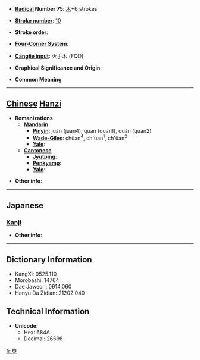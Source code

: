 * '''[[Wiktionary:Chinese radical index| Radical]] Number 75''': [[Wiktionary:Chinese radical index 木|木]]+6 strokes

* '''[[Wiktionary:Chinese total strokes index|Stroke number]]''': [[Wiktionary:Chinese total strokes index 10|10]]

* '''Stroke order''': 

* '''[[Wiktionary:Chinese four corner index|Four-Corner System]]''': 

* '''[[Wiktionary:Chinese Cangjie index|Cangjie input]]''': 火手木 (FQD)

* '''Graphical Significance and Origin''': 

* '''Common Meaning'''

----

== [[Chinese]] [[Hanzi]] ==

* '''Romanizations'''
** '''[[Mandarin]]'''
*** '''[[Pinyin]]''': juàn (juan4), quān (quan1), quán (quan2)
*** '''[[Wade-Giles]]''': chüan<sup>4</sup>, ch'üan<sup>1</sup>, ch'üan<sup>2</sup>
*** '''[[Yale]]''': 
** '''[[Cantonese]]'''
*** '''[[Jyutping]]''':
*** '''[[Penkyamp]]''': 
*** '''[[Yale]]''': 

* '''Other info''': 

----

==Japanese==
===[[Kanji]]===
{{kanji|on readings=[[けん]] (ken)|kun readings=}}

* '''Other info''':  

----

== Dictionary Information ==

* KangXi: 0525.110
* Morobashi: 14764
* Dae Jaweon: 0914.060
* Hanyu Da Zidian: 21202.040

== Technical Information ==

* '''Unicode''':
** Hex: 684A
** Decimal: 26698

[[fr:桊]]